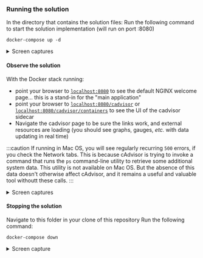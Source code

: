 ### Running the solution
In the directory that contains the solution files:
Run the following command to start the solution implementation (will run on port :8080)

```
docker-compose up -d
```

<details>
<summary>Screen captures</summary>

![Screen capture of terminal output of `docker-compose up` command](../../../_resources/docker-up.png "Successful execution of dockerfile should look like this")

![Screen capture of Rancher Desktop UI with created containers running](../../../_resources/running-containers.png)

</details>

#### Observe the solution
With the Docker stack running:
* point your browser to [`localhost:8080`][main-app] to see the default NGINX welcome page... this is a stand-in for the "main application"
* point your browser to [`localhost:8080/cadvisor`][subdomain-root] or [`localhost:8080/cadvisor/containers`][cadvisor-main] to see the UI of the cadvisor sidecar
* Navigate the cadvisor page to be sure the links work, and external resources are loading (you should see graphs, gauges, _etc._ with data updating in real time)

:::caution
If running in Mac OS, you will see regularly recurring `500` errors, if you check the Network tabs. This is because cAdvisor is trying to invoke a command that runs the `ps` command-line utility to retrieve some additional system data. This utility is not available on Mac OS. But the absence of this data doesn't otherwise affect cAdvisor, and it remains a useful and valuable tool withoutt these calls.
:::

<details>
<summary>Screen captures</summary>

![Screen capture of NGINX default page standing-in as the "main application" in the sidecar pattern](../../../_resources/mock-application.png)

_Note: navigating to `/cadvisor` (which has no actual content) redirects to `/cadvisor/containers`, which is the root of the cAdvisor content.
![Screen recording showing navigation to 'sidecar' app, with redirect from sidecar root to main page content](../../../_resources/sidecar-redirect.gif)

![Screen capture with cAdvisor styles and fetched data displayed, indicating successful redirect of URLS in meta tags](../../../_resources/data-fetch-success.png)

![Screen capture showing navigation with links, including style and data fetching success](../../../_resources/links-work.gif)
</details>

#### Stopping the solution
Navigate to this folder in your clone of this repository
Run the following command:
```
docker-compose down
```

<details>
<summary>Screen capture</summary>

![Screen capture showing output of `docker-compose down`](../../../_resources/docker-down.png)
</details>

<!-- NAMED LINKS -->
[main-app]: http://localhost:8080

[subdomain-root]: http://localhost:8080/cadvisor/

[cadvisor-main]: http://localhost:8080/cadvisor/containers